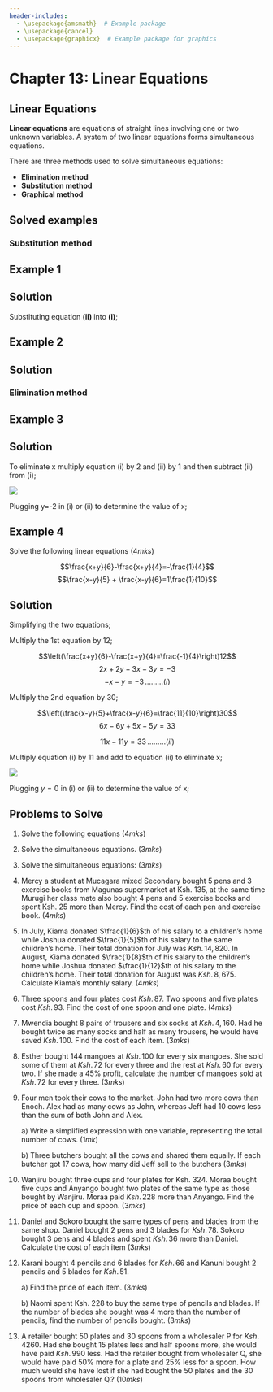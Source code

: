 ```yaml
---
header-includes:
  - \usepackage{amsmath}  # Example package
  - \usepackage{cancel}
  - \usepackage{graphicx}  # Example package for graphics
---
```


# Chapter 13: Linear Equations {.unnumbered}

## Linear Equations {.unnumbered}

**Linear equations** are equations of straight lines involving one or two
unknown variables. A system of two linear equations forms simultaneous
equations.

There are three methods used to solve simultaneous equations:

-   **Elimination method**
-   **Substitution method**
-   **Graphical method**

## Solved examples

### Substitution method

::: {.callout-note collapse="false"}
## Example 1

```{=latex}
\begin{align*}
2x - 3y & = -13 \quad \quad \quad (i) \\
y & = 2x + 7 \quad \quad \quad (ii)
\end{align*}
```
:::

::: {.callout-caution collapse="true"}
## Solution

Substituting equation **(ii)** into **(i)**;

```{=latex}
\begin{align*}
  2x - 3(2x + 7) & = -13 \\
  2x - 6x - 21 & = -13 \\
  -4x & = -13 + 21 \\
  \frac{\cancel{-4}x}{\cancel{-4}} & = \frac{\cancelto{-2}{8}}{\cancel{-4}} \\
  x & = -2 
\end{align*}
```

```{=latex}
  \begin{align*}
 but,\, y&=2x+7\\
 Solve\, for\, y:\\
 y&=2(-2)+7\\
 &=3\\ \therefore Solution \,set&=(-2,3)
 \end{align*}
```
:::

::: {.callout-note collapse="false"}
## Example 2

```{=latex}
\begin{align*}
7x + 15y &= 22...\hspace{2cm} (i)\\
8x + 17y &= 25...\hspace{2cm} (ii)\\
\end{align*}
```
:::

::: {.callout-caution collapse="true"}
## Solution

```{=latex}
\begin{align*}
Solving\, for\, x\, in \,(i);\\
x&=\frac{22-15y}{7}\\
substituting \,x=\frac{22-15y}{7} \,in \,(ii)\\
8\left(\frac{22-15y}{7}\right)+17y&=25\\
Multiplying \,both\, side\, by \,7;\\
176-120y+119y&=175\\
\cancel{-}y&=\cancel{-}1\\
y&=1\\ then \, , \,x&=\frac{22-15(1)}{7}\\
&x=1\\
\therefore Solution \,set&=(1,1)
\end{align*}
```
:::

### Elimination method

::: {.callout-note collapse="false"}
## Example 3

```{=latex}
\begin{align*}
3x-7y&=13... \hspace{2cm} (i)\\
6x - 5y& = 8...  \hspace{2.1cm} (ii)
\end{align*}
```
:::

::: {.callout-caution collapse="true"}
## Solution

To eliminate x multiply equation (i) by 2 and (ii) by 1 and then
subtract (ii) from (i);

![](images/Li_eq_Ex3.png)

Plugging y=-2 in (i) or (ii) to determine the value of x;

```{=latex}
\begin{align*}
3x-7(-2)&=13\\
3x+14&=13\\3x&=-1\\
\frac{\cancel{3}x}{\cancel{3}}&=-\frac{1}{3}\\
x&=\frac{-1}{3}\\ Solution\, set&=(-\frac{1}{3},-2)
\end{align*}
```
:::

::: {.callout-note collapse="false"}
## Example 4

Solve the following linear equations $(4mks)$

$$\frac{x+y}{6}-\frac{x+y}{4}=-\frac{1}{4}$$
$$\frac{x-y}{5} + \frac{x-y}{6}=1\frac{1}{10}$$
:::

::: {.callout-caution collapse="true"}
## Solution

Simplifying the two equations;

Multiply the 1st equation by 12;

$$\left(\frac{x+y}{6}-\frac{x+y}{4}=\frac{-1}{4}\right)12$$
$$2x+2y-3x-3y=-3$$ $$-x-y=-3 \,\ldots \ldots\ldots(i)$$

Multiply the 2nd equation by 30;

$$\left(\frac{x-y}{5}+\frac{x-y}{6}=\frac{11}{10}\right)30$$
$$6x-6y+5x-5y=33$$

$$11x-11y=33 \, \ldots\ldots\ldots (ii)$$

Multiply equation (i) by 11 and add to equation (ii) to eliminate x;

![](images/Li_eq_Ex4.png)

Plugging $y= 0$ in (i) or (ii) to determine the value of x;

```{=latex}
\begin{align*}
-x-y(0)&=-3\\
-x&=-3\\x&=3\\
\therefore Solution \,set&=(3,0)
\end{align*}
```
:::

::: {.callout-note collapse="false"}
## Problems to Solve

1.  Solve the following equations  $(4mks)$


```{=latex}
\begin{equation}
\begin{split}
\frac{3y-2x}{15}+\frac{2x+1}{3}&=2\\
\frac{2x-3y}{15}-\frac{1-x}{3}&=1
\end{split}
\end{equation}
```

2.  Solve the simultaneous equations.  $(3mks)$

```{=latex}
    \begin{align*}
    2x+3y &= 4\\
    x + 4y &= 7
    \end{align*}
```
3.  Solve the simultaneous equations:  $(3mks)$

```{=latex}
\begin{align*}
2x -y+ 2 &= 0 \\
-3y + x &= -6 
\end{align*}
```

4.  Mercy a student at Mucagara mixed Secondary bought 5 pens and 3
    exercise books from Magunas supermarket at Ksh. 135, at the same
    time Murugi her class mate also bought 4 pens and 5 exercise books
    and spent Ksh. 25 more than Mercy. Find the cost of each pen and
    exercise book.  $(4mks)$

5.  In July, Kiama donated $\frac{1}{6}$th of his salary to a children's
    home while Joshua donated $\frac{1}{5}$th of his salary to the same
    children's home. Their total donation for July was $Ksh.\, 14,820$.
    In August, Kiama donated $\frac{1}{8}$th of his salary to the
    children's home while Joshua donated $\frac{1}{12}$th of his salary
    to the children's home. Their total donation for August was
    $Ksh.\, 8,675$. Calculate Kiama's monthly salary.   $(4mks)$

6.  Three spoons and four plates cost $Ksh. \,87$. Two spoons and five
    plates cost $Ksh.\, 93$. Find the cost of one spoon and one plate.
     $(4mks)$

7.  Mwendia bought 8 pairs of trousers and six socks at $Ksh.\, 4,160$.
    Had he bought twice as many socks and half as many trousers, he
    would have saved $Ksh.\, 100$. Find the cost of each item.
     $(3mks)$

8.  Esther bought 144 mangoes at $Ksh.\, 100$ for every six mangoes. She
    sold some of them at $Ksh.\, 72$ for every three and the rest at
    $Ksh.\, 60$ for every two. If she made a 45% profit, calculate the
    number of mangoes sold at $Ksh.\, 72$ for every three.
     $(3mks)$

9.  Four men took their cows to the market. John had two more cows than
    Enoch. Alex had as many cows as John, whereas Jeff had 10 cows less
    than the sum of both John and Alex.

    a\) Write a simplified expression with one variable, representing
    the total number of cows.  $(1mk)$

    b\) Three butchers bought all the cows and shared them equally. If
    each butcher got 17 cows, how many did Jeff sell to the butchers
     $(3mks)$

10. Wanjiru bought three cups and four plates for Ksh. 324. Moraa bought
    five cups and Anyango bought two plates of the same type as those
    bought by Wanjiru. Moraa paid $Ksh.\, 228$ more than Anyango. Find
    the price of each cup and spoon.  $(3mks)$

11. Daniel and Sokoro bought the same types of pens and blades from the
    same shop. Daniel bought 2 pens and 3 blades for $Ksh.\, 78$. Sokoro
    bought 3 pens and 4 blades and spent $Ksh.\, 36$ more than Daniel.
    Calculate the cost of each item  $(3mks)$

12. Karani bought 4 pencils and 6 blades for $Ksh.\, 66$ and Kanuni
    bought 2 pencils and 5 blades for $Ksh.\, 51$.

    a\) Find the price of each item. $(3mks)$

    b\) Naomi spent Ksh. 228 to buy the same type of pencils and blades.
    If the number of blades she bought was 4 more than the number of
    pencils, find the number of pencils bought.  $(3mks)$

13. A retailer bought 50 plates and 30 spoons from a wholesaler P for
    $Ksh.\, 4260$. Had she bought 15 plates less and half spoons more,
    she would have paid $Ksh. \,990$ less. Had the retailer bought from
    wholesaler Q, she would have paid 50% more for a plate and 25% less
    for a spoon. How much would she have lost if she had bought the 50
    plates and the 30 spoons from wholesaler Q.?     $(10mks)$
:::
